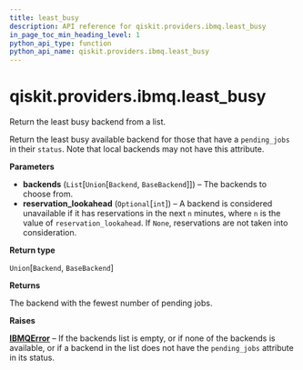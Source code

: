 ```yaml
---
title: least_busy
description: API reference for qiskit.providers.ibmq.least_busy
in_page_toc_min_heading_level: 1
python_api_type: function
python_api_name: qiskit.providers.ibmq.least_busy
---
```


# qiskit.providers.ibmq.least\_busy

<Function id="qiskit.providers.ibmq.least_busy" github="https://github.com/qiskit/qiskit-ibmq-provider/tree/stable/0.19/qiskit/providers/ibmq/__init__.py" signature="least_busy(backends, reservation_lookahead=60)">
  Return the least busy backend from a list.

  Return the least busy available backend for those that have a `pending_jobs` in their `status`. Note that local backends may not have this attribute.

  **Parameters**

  *   **backends** (`List`\[`Union`\[`Backend`, `BaseBackend`]]) – The backends to choose from.
  *   **reservation\_lookahead** (`Optional`\[`int`]) – A backend is considered unavailable if it has reservations in the next `n` minutes, where `n` is the value of `reservation_lookahead`. If `None`, reservations are not taken into consideration.

  **Return type**

  `Union`\[`Backend`, `BaseBackend`]

  **Returns**

  The backend with the fewest number of pending jobs.

  **Raises**

  [**IBMQError**](qiskit.providers.ibmq.IBMQError "qiskit.providers.ibmq.IBMQError") – If the backends list is empty, or if none of the backends is available, or if a backend in the list does not have the `pending_jobs` attribute in its status.
</Function>

